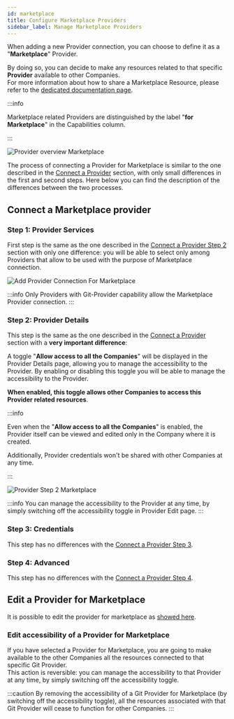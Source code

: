 ```yaml
---
id: marketplace
title: Configure Marketplace Providers
sidebar_label: Manage Marketplace Providers
---
```


When adding a new Provider connection, you can choose to define it as a "**Marketplace**" Provider.  

By doing so, you can decide to make any resources related to that specific **Provider** available to other Companies.  
For more information about how to share a Marketplace Resource, please refer to the [dedicated documentation page](/software-catalog/catalog-and-marketplace/overview.md).

:::info

Marketplace related Providers are distinguished by the label "**for Marketplace**" in the Capabilities column.

:::


![Provider overview Marketplace](img/providers-overview-marketplace.png)

The process of connecting a Provider for Marketplace is similar to the one described in the [Connect a Provider](/console/company-configuration/providers/configure-provider.mdx#connect-a-provider) section, with only small differences in the first and second steps.
Here below you can find the description of the differences between the two processes.

## Connect a Marketplace provider

### Step 1: Provider Services

First step is the same as the one described in the [Connect a Provider Step 2](/console/company-configuration/providers/configure-provider.mdx#step-1-provider-services) section with only one difference:
you will be able to select only among Providers that allow to be used with the purpose of Marketplace connection.

![Add Provider Connection For Marketplace](img/add-provider-1-marketplace.png)

:::info
Only Providers with Git-Provider capability allow the Marketplace Provider connection.
:::

### Step 2: Provider Details

This step is the same as the one described in the [Connect a Provider](/console/company-configuration/providers/configure-provider.mdx#step-2-provider-details) section with a **very important difference**:  

A toggle "**Allow access to all the Companies**" will be displayed in the Provider Details page, allowing you to manage the accessibility to the Provider.
By enabling or disabling this toggle you will be able to manage the accessibility to the Provider. 

**When enabled, this toggle allows other Companies to access this Provider related resources**.

:::info

Even when the "**Allow access to all the Companies**" is enabled, the Provider itself can be viewed and edited only in the Company where it is created.

Additionally, Provider credentials won't be shared with other Companies at any time.

:::

![Provider Step 2 Marketplace](img/add-provider-2-marketplace.png)

:::info
You can manage the accessibility to the Provider at any time, by simply switching off the accessibility toggle in Provider Edit page.
:::

### Step 3: Credentials

This step has no differences with the [Connect a Provider Step 3](/console/company-configuration/providers/configure-provider.mdx#step-3-credentials).

### Step 4: Advanced

This step has no differences with the [Connect a Provider Step 4](/console/company-configuration/providers/configure-provider.mdx#step-4-advanced).

## Edit a Provider for Marketplace

It is possible to edit the provider for marketplace as [showed here](/console/company-configuration/providers/configure-provider.mdx#edit-a-provider).

### Edit accessibility of a Provider for Marketplace

If you have selected a Provider for Marketplace, you are going to make available to the other Companies all the resources connected to that specific Git Provider.  
This action is reversible: you can manage the accessibility to that Provider at any time, by simply switching off the accessibility toggle. 

:::caution
By removing the accessibility of a Git Provider for Marketplace (by switching off the accessibility toggle), all the resources associated with that Git Provider will cease to function for other Companies.
:::
